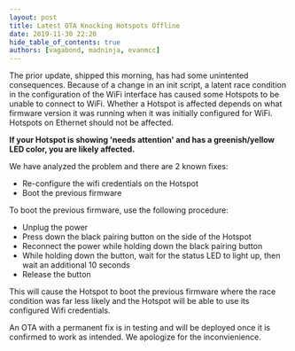 ```yaml
---
layout: post
title: Latest OTA Knocking Hotspots Offline
date: 2019-11-30 22:20
hide_table_of_contents: true
authors: [vagabond, madninja, evanmcc]
---
```


The prior update, shipped this morning, has had some unintented consequences. Because of a change in
an init script, a latent race condition in the configuration of the WiFi interface has caused some
Hotspots to be unable to connect to WiFi. Whether a Hotspot is affected depends on what firmware
version it was running when it was initially configured for WiFi. Hotspots on Ethernet should not be
affected.

<!--truncate-->

**If your Hotspot is showing 'needs attention' and has a greenish/yellow LED color, you are likely
affected.**

We have analyzed the problem and there are 2 known fixes:

- Re-configure the wifi credentials on the Hotspot
- Boot the previous firmware

To boot the previous firmware, use the following procedure:

- Unplug the power
- Press down the black pairing button on the side of the Hotspot
- Reconnect the power while holding down the black pairing button
- While holding down the button, wait for the status LED to light up, then wait an additional 10
  seconds
- Release the button

This will cause the Hotspot to boot the previous firmware where the race condition was far less
likely and the Hotspot will be able to use its configured Wifi credentials.

An OTA with a permanent fix is in testing and will be deployed once it is confirmed to work as
intended. We apologize for the inconvienience.
